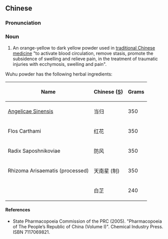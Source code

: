 ==Chinese==
{{zh-forms}}

===Pronunciation===
{{zh-pron
|m=wǔhǔ sǎn
|cat=n
}}

===Noun===
{{zh-noun}}

# An orange-yellow to dark yellow powder used in [[traditional Chinese medicine]] "to activate blood circulation, remove stasis, promote the subsidence of swelling and relieve pain, in the treatment of traumatic injuries with ecchymosis, swelling and pain".

Wuhu powder has the following herbal ingredients:

{| class="wikitable sortable"
|-
!Name
!Chinese ([[Simplified Chinese|S]])
!Grams
|-
| {{l|la|radix|Radix}} [[Angelica sinensis|Angelicae Sinensis]]
|当归
| 350
|-
|Flos Carthami
|红花
| 350
|-
|Radix Saposhnikoviae
|防风
| 350
|-
|Rhizoma Arisaematis (processed)
|天南星 (制)
| 350
|-
| {{l|la|radix|Radix}} {{l|mul|Angelica dahurica|Angelicae Dahuricae}}
|白芷
| 240
|}

====References====
* State Pharmacopoeia Commission of the PRC (2005). "Pharmacopoeia of The People’s Republic of China (Volume I)". Chemical Industry Press. ISBN 7117069821.